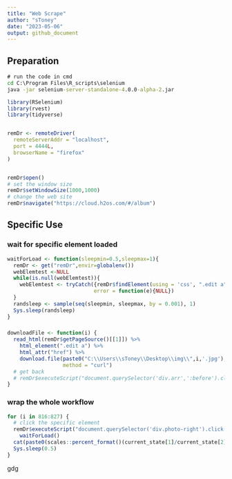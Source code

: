 ```yaml
---
title: "Web Scrape"
author: "sToney"
date: "2023-05-06"
output: github_document
---
```



## Preparation

```cmd
# run the code in cmd
cd C:\Program Files\R_scripts\selenium
java -jar selenium-server-standalone-4.0.0-alpha-2.jar
```

```r
library(RSelenium)
library(rvest)
library(tidyverse)


remDr <- remoteDriver(
  remoteServerAddr = "localhost",
  port = 4444L,
  browserName = "firefox"
)


remDr$open()
# set the window size
remDr$setWindowSize(1000,1000)
# change the web site
remDr$navigate("https://cloud.h2os.com/#/album")
```


## Specific Use

### wait for specific element loaded
```r
waitForLoad <- function(sleepmin=0.5,sleepmax=1){
  remDr <- get("remDr",envir=globalenv())
  webElemtest <-NULL
  while(is.null(webElemtest)){
    webElemtest <- tryCatch({remDr$findElement(using = 'css', ".edit a")},
                            error = function(e){NULL})
  }
  randsleep <- sample(seq(sleepmin, sleepmax, by = 0.001), 1)
  Sys.sleep(randsleep)
}
```

### 
```r
downloadFile <- function(i) {
  read_html(remDr$getPageSource()[[1]]) %>% 
    html_element(".edit a") %>% 
    html_attr("href") %>% 
    download.file(paste0("C:\\Users\\sToney\\Desktop\\img\\",i,'.jpg'),
                  method = "curl")
  # get back
  # remDr$executeScript("document.querySelector('div.arr',':before').click();")
}
```


### wrap the whole workflow
```r
for (i in 816:827) {
  # click the specific element
  remDr$executeScript("document.querySelector('div.photo-right').click();")
    waitForLoad()
  cat(paste0(scales::percent_format()(current_state[1]/current_state[2]),"                                                 "))
  Sys.sleep(0.5)
}
```

gdg

